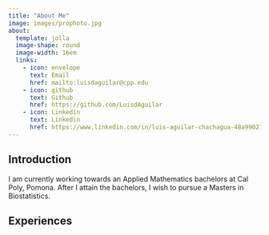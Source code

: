 ```yaml
---
title: "About Me"
image: images/prophoto.jpg
about:
  template: jolla
  image-shape: round
  image-width: 16em
  links: 
    - icon: envelope
      text: Email
      href: mailto:luisdaguilar@cpp.edu
    - icon: github
      text: Github
      href: https://github.com/LuisdAguilar
    - icon: Linkedin
      text: Linkedin
      href: https://www.linkedin.com/in/luis-aguilar-chachagua-48a990212/
---
```

## Introduction

I am currently working towards an Applied Mathematics bachelors at Cal Poly, Pomona. After I attain the bachelors, I wish to pursue a Masters in Biostatistics.


## Experiences